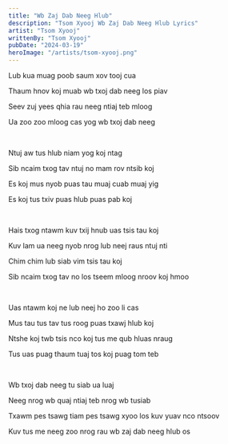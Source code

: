```yaml
---
title: "Wb Zaj Dab Neeg Hlub"
description: "Tsom Xyooj Wb Zaj Dab Neeg Hlub Lyrics"
artist: "Tsom Xyooj"
writtenBy: "Tsom Xyooj"
pubDate: "2024-03-19"
heroImage: "/artists/tsom-xyooj.png"
---
```


Lub kua muag poob saum xov tooj cua

Thaum hnov koj muab wb txoj dab neeg los piav

Seev zuj yees qhia rau neeg ntiaj teb mloog

Ua zoo zoo mloog cas yog wb txoj dab neeg

<br />

Ntuj aw tus hlub niam yog koj ntag

Sib ncaim txog tav ntuj no mam rov ntsib koj

Es koj mus nyob puas tau muaj cuab muaj yig

Es koj tus txiv puas hlub puas pab koj

<br />

Hais txog ntawm kuv txij hnub uas tsis tau koj

Kuv lam ua neeg nyob nrog lub neej raus ntuj nti

Chim chim lub siab vim tsis tau koj

Sib ncaim txog tav no los tseem mloog nroov koj hmoo

<br />

Uas ntawm koj ne lub neej ho zoo li cas

Mus tau tus tav tus roog puas txawj hlub koj

Ntshe koj twb tsis nco koj tus me qub hluas nraug

Tus uas puag thaum tuaj tos koj puag tom teb

<br />

Wb txoj dab neeg tu siab ua luaj

Neeg nrog wb quaj ntiaj teb nrog wb tusiab

Txawm pes tsawg tiam pes tsawg xyoo los kuv yuav nco ntsoov

Kuv tus me neeg zoo nrog rau wb zaj dab neeg hlub os
